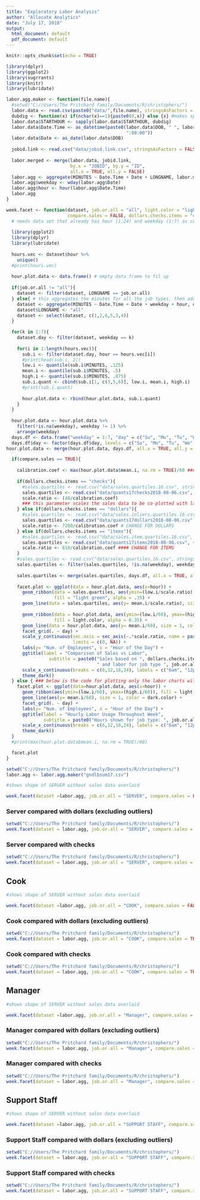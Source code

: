 ```yaml
---
title: "Exploratory Labor Analysis"
author: "Allocate Analytics"
date: "July 17, 2018"
output:
  html_document: default
  pdf_document: default
---
```


```r
knitr::opts_chunk$set(echo = TRUE)

library(dplyr)
library(ggplot2)
library(sugrrants)
library(knitr)
library(lubridate)

labor.agg.maker <- function(file.name){
  #setwd("C://Users/The Pritchard family/Documents/R/christophers/")
  labor.data <- read.csv(paste0("data/",file.name), stringsAsFactors = FALSE)
  dubdig <- function(x) if(nchar(x)==1){paste0(0,x)} else {x} #makes specified column double digits
  labor.data$STARTHOUR <- sapply(labor.data$STARTHOUR, dubdig)
  labor.data$Date.Time <- as_datetime(paste0(labor.data$DOB, " ", labor.data$STARTHOUR,
                                             ":00:00"))
  labor.data$Date <- as_date(labor.data$DOB)
  
  jobid.link <- read.csv("data/jobid.link.csv", stringsAsFactors = FALSE) # table with job names linked to IDs
  
  labor.merged <- merge(labor.data, jobid.link, 
                        by.x = "JOBID", by.y = "ID", 
                        all.x = TRUE, all.y = FALSE)
  labor.agg <- aggregate(MINUTES ~ Date.Time + Date + LONGNAME, labor.merged, sum)
  labor.agg$weekday <- wday(labor.agg$Date)
  labor.agg$hour <- hour(labor.agg$Date.Time)
  labor.agg
}

week.facet <- function(dataset, job.or.all = "all", light.color = "light blue", dark.color = "blue", 
                       compare.sales = FALSE, dollars.checks.items = "checks"){
  # needs data set that already has hour (1:24) and weekday (1:7) as columns
  
  library(ggplot2)
  library(dplyr)
  library(lubridate)
  
  hours.vec <- dataset$hour %>%
    unique()
  #print(hours.vec)
  
  hour.plot.data <- data.frame() # empty data frame to fil up
  
  if(job.or.all != "all"){
    dataset <- filter(dataset, LONGNAME == job.or.all)
  } else{ # this aggregates the minutes for all the job types, then adds the dropped column back in
    dataset <- aggregate(MINUTES ~ Date.Time + Date + weekday + hour, dataset, sum)
    dataset$LONGNAME <- "all"
    dataset <- select(dataset, c(1,2,6,5,3,4))
  }
  
  for(k in 1:7){
    dataset.day <- filter(dataset, weekday == k)
    
    for(i in 1:length(hours.vec)){
      sub.i <- filter(dataset.day, hour == hours.vec[i])
      #print(head(sub.i, 2))
      low.i <- quantile(sub.i$MINUTES, .125)
      mean.i <- quantile(sub.i$MINUTES, .5)
      high.i <- quantile(sub.i$MINUTES, .875)
      sub.i.quant <- cbind(sub.i[1, c(3,5,6)], low.i, mean.i, high.i)
      #print(sub.i.quant)
      
      hour.plot.data <- rbind(hour.plot.data, sub.i.quant)
    }
  }
  
  hour.plot.data <- hour.plot.data %>% 
    filter(!is.na(weekday), weekday != 1) %>%
    arrange(weekday)
  days.df <- data.frame("weekday" = 1:7, "day" = c("Su", "Mo", "Tu", "We", "Th", "Fr", "Sa"))
  days.df$day <- factor(days.df$day, levels = c("Su", "Mo", "Tu", "We", "Th", "Fr", "Sa"))
hour.plot.data <- merge(hour.plot.data, days.df, all.x = TRUE, all.y = FALSE)  

  if(compare.sales == TRUE){
    
    calibration.coef <- max(hour.plot.data$mean.i, na.rm = TRUE)/60 ### I calibrated sales (green) to sales, so this scales others to that (for 2016 at least)
    
    if(dollars.checks.items == "checks"){
      #sales.quartiles <- read.csv("data/sales.quartiles.16.csv", stringsAsFactors = FALSE)
      sales.quartiles <- read.csv("data/quants17checks2018-08-06.csv", stringsAsFactors = FALSE)
      scale.ratio <- (48/calibration.coef) 
      ### this parameter scales the sales data to be co-plotted with labor data, but it's different for each type
    } else if(dollars.checks.items == "dollars"){
      #sales.quartiles <- read.csv("data/sales.inliers.quartiles.16.csv", stringsAsFactors = FALSE)
      sales.quartiles <- read.csv("data/quants17dollars2018-08-06.csv", stringsAsFactors = FALSE)
      scale.ratio <- 7200/calibration.coef # CHANGE FOR DOLLARS
    } else if(dollars.checks.items == "items"){
      #sales.quartiles <- read.csv("data/sales.item.quartiles.16.csv", stringsAsFactors = FALSE)
      sales.quartiles <- read.csv("data/quants17items2018-08-06.csv", stringsAsFactors = FALSE)
      scale.ratio <- 810/calibration.coef #### CHANGE FOR ITEMS
    }
    #sales.quartiles <- read.csv("data/sales.quartiles.16.csv", stringsAsFactors = FALSE)
    sales.quartiles <- filter(sales.quartiles, !is.na(weekday), weekday != 1)
    
    sales.quartiles <- merge(sales.quartiles, days.df, all.x = TRUE, all.y = FALSE)
  
    facet.plot <- ggplot(data = hour.plot.data, aes(x=hour)) +
      geom_ribbon(data = sales.quartiles, aes(ymin=(low.i/scale.ratio), ymax=(high.i/scale.ratio)), 
                  fill = "light green", alpha = .35) +
      geom_line(data = sales.quartiles, aes(y= mean.i/scale.ratio), size = 1, color = "green") +
      
      geom_ribbon(data = hour.plot.data, aes(ymin=(low.i/60), ymax=(high.i/60)), 
                  fill = light.color, alpha = 0.35) +
      geom_line(data = hour.plot.data, aes(y= mean.i/60), size = 1, color = dark.color) +
      facet_grid(. ~ day) +
      scale_y_continuous(sec.axis = sec_axis(~.*scale.ratio, name = paste0("Volume by ", dollars.checks.items)), 
                         limits = c(0, NA)) +
      labs(y= "Num. of Employees", x = "Hour of the Day") +
      ggtitle(label = "Comparison of Sales vs Labor", 
                subtitle = paste0("Sales based on ", dollars.checks.items, 
                                  " and labor for job type ", job.or.all))+
      scale_x_continuous(breaks = c(6,12,18,24), labels = c("6am", "12pm", "6pm", "12am" ))+
      theme_dark()
  } else { ### below is the code for plotting only the labor charts without sales ###
    facet.plot <- ggplot(data=hour.plot.data, aes(x=hour)) +
      geom_ribbon(aes(ymin=(low.i/60), ymax=(high.i/60)), fill = light.color, alpha = .5) +
      geom_line(aes(y= mean.i/60), size = 1, color = dark.color) +
      facet_grid(. ~ day) +
      labs(y= "Num. of Employees", x = "Hour of the Day") +
      ggtitle(label = "Hourly Labor Usage Throughout Week", 
              subtitle = paste0("Hours shown for job type: ", job.or.all))+
      scale_x_continuous(breaks = c(6,12,18,24), labels = c("6am", "12pm", "6pm", "12am" ))+
      theme_dark()
  }
  #print(max(hour.plot.data$mean.i, na.rm = TRUE)/60)

  facet.plot
}

setwd("C://Users/The Pritchard family/Documents/R/christophers/")
labor.agg <- labor.agg.maker("gndlbsum17.csv")

```


```r
#shows shape of SERVER without sales data overlaid

week.facet(dataset =labor.agg, job.or.all = "SERVER", compare.sales = FALSE)

```

### Server compared with dollars (excluding outliers)

```r
setwd("C://Users/The Pritchard family/Documents/R/christophers/")
week.facet(dataset = labor.agg, job.or.all = "SERVER", compare.sales = TRUE, dollars.checks.items = "dollars")

```

### Server compared with checks

```r
setwd("C://Users/The Pritchard family/Documents/R/christophers/")
week.facet(dataset = labor.agg, job.or.all = "SERVER", compare.sales = TRUE, dollars.checks.items = "checks")

```

## Cook

```r
#shows shape of SERVER without sales data overlaid

week.facet(dataset =labor.agg, job.or.all = "COOK", compare.sales = FALSE)

```

### Cook compared with dollars (excluding outliers)

```r
setwd("C://Users/The Pritchard family/Documents/R/christophers/")
week.facet(dataset = labor.agg, job.or.all = "COOK", compare.sales = TRUE, dollars.checks.items = "dollars")

```

### Cook compared with checks

```r
setwd("C://Users/The Pritchard family/Documents/R/christophers/")
week.facet(dataset = labor.agg, job.or.all = "COOK", compare.sales = TRUE, dollars.checks.items = "items")

```

## Manager

```r
#shows shape of SERVER without sales data overlaid

week.facet(dataset =labor.agg, job.or.all = "Manager", compare.sales = FALSE)

```

### Manager compared with dollars (excluding outliers)

```r
setwd("C://Users/The Pritchard family/Documents/R/christophers/")
week.facet(dataset = labor.agg, job.or.all = "Manager", compare.sales = TRUE, dollars.checks.items = "dollars")

```

### Manager compared with checks

```r
setwd("C://Users/The Pritchard family/Documents/R/christophers/")
week.facet(dataset = labor.agg, job.or.all = "Manager", compare.sales = TRUE, dollars.checks.items = "checks")

```


## Support Staff

```r
#shows shape of SERVER without sales data overlaid

week.facet(dataset =labor.agg, job.or.all = "SUPPORT STAFF", compare.sales = FALSE)

```

### Support Staff compared with dollars (excluding outliers)

```r
setwd("C://Users/The Pritchard family/Documents/R/christophers/")
week.facet(dataset = labor.agg, job.or.all = "SUPPORT STAFF", compare.sales = TRUE, dollars.checks.items = "dollars")

```

### Support Staff compared with checks

```r
setwd("C://Users/The Pritchard family/Documents/R/christophers/")
week.facet(dataset = labor.agg, job.or.all = "SUPPORT STAFF", compare.sales = TRUE, dollars.checks.items = "checks")

```
